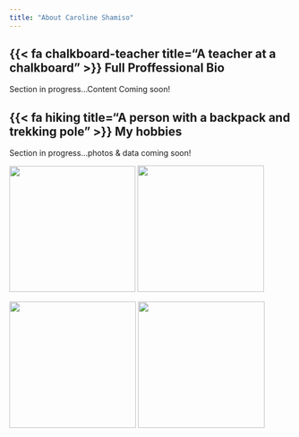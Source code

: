 ```yaml
---
title: "About Caroline Shamiso"
---
```


::: panel-tabset
## {{< fa chalkboard-teacher title="A teacher at a chalkboard" >}} Full Proffessional Bio

Section in progress...Content Coming soon!

## 

## {{< fa hiking title="A person with a backpack and trekking pole" >}} My hobbies

Section in progress...photos & data coming soon!

![](images/w3.jpg){width="225"} ![](images/w4.jpg){width="226"}

![](images/w6.jpg){width="226"} ![](images/w7.jpg){width="226"}
:::
